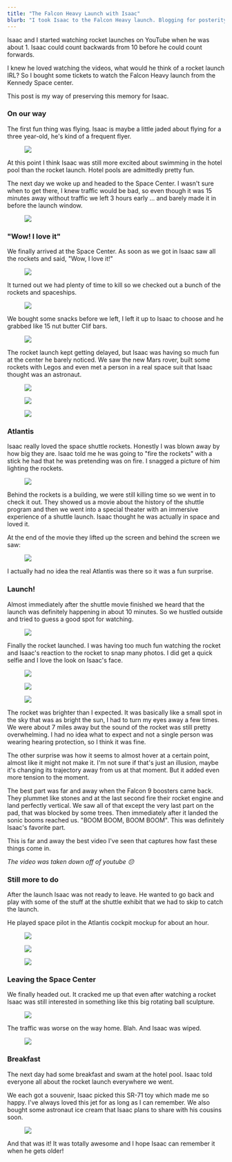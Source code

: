 ```yaml
---
title: "The Falcon Heavy Launch with Isaac"
blurb: "I took Isaac to the Falcon Heavy launch. Blogging for posterity."
---
```


Isaac and I started watching rocket launches on YouTube when he was about 1. Isaac could count backwards from 10 before he could count forwards.

I knew he loved watching the videos, what would he think of a rocket launch IRL? So I bought some tickets to watch the Falcon Heavy launch from the Kennedy Space center.

This post is my way of preserving this memory for Isaac.

### On our way

The first fun thing was flying. Isaac is maybe a little jaded about flying for a three year-old, he's kind of a frequent flyer.

<figure>
<img src="/media/falcon-heavy/flying-there.jpg" />
</figure>

At this point I think Isaac was still more excited about swimming in the hotel pool than the rocket launch. Hotel pools are admittedly pretty fun.

The next day we woke up and headed to the Space Center. I wasn't sure when to get there, I knew traffic would be bad, so even though it was 15 minutes away without traffic we left 3 hours early ... and barely made it in before the launch window.

<figure>
<img src="/media/falcon-heavy/traffic.jpg" />
</figure>

### "Wow! I love it"

We finally arrived at the Space Center. As soon as we got in Isaac saw all the rockets and said, "Wow, I love it!"

<figure>
<img src="/media/falcon-heavy/i-love-it.jpg" />
</figure>

It turned out we had plenty of time to kill so we checked out a bunch of the rockets and spaceships.

<figure>
<img src="/media/falcon-heavy/spaceship.jpg" />
</figure>

We bought some snacks before we left, I left it up to Isaac to choose and he grabbed like 15 nut butter Clif bars.

<figure>
<img src="/media/falcon-heavy/snacks.jpg" />
</figure>

The rocket launch kept getting delayed, but Isaac was having so much fun at the center he barely noticed. We saw the new Mars rover, built some rockets with Legos and even met a person in a real space suit that Isaac thought was an astronaut.

<figure>
<img src="/media/falcon-heavy/rover.jpg" />
</figure>

<figure>
<img src="/media/falcon-heavy/legos.jpg" />
</figure>

<figure>
<img src="/media/falcon-heavy/astronaut.jpg" />
</figure>

### Atlantis

Isaac really loved the space shuttle rockets. Honestly I was blown away by how big they are. Isaac told me he was going to "fire the rockets" with a stick he had that he was pretending was on fire. I snagged a picture of him lighting the rockets.

<figure>
<img src="/media/falcon-heavy/fire.jpg" />
</figure>

Behind the rockets is a building, we were still killing time so we went in to check it out. They showed us a movie about the history of the shuttle program and then we went into a special theater with an immersive experience of a shuttle launch. Isaac thought he was actually in space and loved it.

At the end of the movie they lifted up the screen and behind the screen we saw:

<figure>
<img src="/media/falcon-heavy/atlantis.jpg" />
</figure>

I actually had no idea the real Atlantis was there so it was a fun surprise.

### Launch!

Almost immediately after the shuttle movie finished we heard that the launch was definitely happening in about 10 minutes. So we hustled outside and tried to guess a good spot for watching.

<figure>
<img src="/media/falcon-heavy/almost.jpg" />
</figure>

Finally the rocket launched. I was having too much fun watching the rocket and Isaac's reaction to the rocket to snap many photos. I did get a quick selfie and I love the look on Isaac's face.

<figure>
<img src="/media/falcon-heavy/rocket.jpg" />
</figure>

<figure>
<img src="/media/falcon-heavy/rocket-2.jpg" />
</figure>

<figure>
<img src="/media/falcon-heavy/rocket-3.jpg" />
</figure>

The rocket was brighter than I expected. It was basically like a small spot in the sky that was as bright the sun, I had to turn my eyes away a few times. We were about 7 miles away but the sound of the rocket was still pretty overwhelming. I had no idea what to expect and not a single person was wearing hearing protection, so I think it was fine.

The other surprise was how it seems to almost hover at a certain point, almost like it might not make it. I'm not sure if that's just an illusion, maybe it's changing its trajectory away from us at that moment. But it added even more tension to the moment.

The best part was far and away when the Falcon 9 boosters came back. They plummet like stones and at the last second fire their rocket engine and land perfectly vertical. We saw all of that except the very last part on the pad, that was blocked by some trees. Then immediately after it landed the sonic booms reached us. "BOOM BOOM, BOOM BOOM". This was definitely Isaac's favorite part.

This is far and away the best video I've seen that captures how fast these things come in.

*The video was taken down off of youtube 😔*

### Still more to do

After the launch Isaac was not ready to leave. He wanted to go back and play with some of the stuff at the shuttle exhibit that we had to skip to catch the launch.

He played space pilot in the Atlantis cockpit mockup for about an hour.

<figure>
<img src="/media/falcon-heavy/pilot.jpg" />
</figure>

<figure>
<img src="/media/falcon-heavy/atlantis-2.jpg" />
</figure>

<figure>
<img src="/media/falcon-heavy/space-station.jpg" />
</figure>

### Leaving the Space Center

We finally headed out. It cracked me up that even after watching a rocket Isaac was still interested in something like this big rotating ball sculpture.

<figure>
<img src="/media/falcon-heavy/ball.jpg" />
</figure>

The traffic was worse on the way home. Blah. And Isaac was wiped.

<figure>
<img src="/media/falcon-heavy/tired.jpg" />
</figure>

### Breakfast

The next day had some breakfast and swam at the hotel pool. Isaac told everyone all about the rocket launch everywhere we went.

We each got a souvenir, Isaac picked this SR-71 toy which made me so happy. I've always loved this jet for as long as I can remember. We also bought some astronaut ice cream that Isaac plans to share with his cousins soon.

<figure>
<img src="/media/falcon-heavy/sr71.jpg" />
</figure>

And that was it! It was totally awesome and I hope Isaac can remember it when he gets older!
